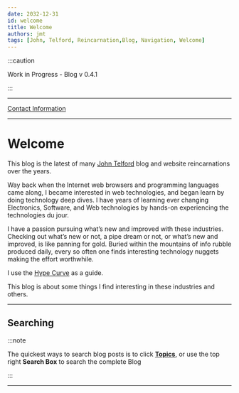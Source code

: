 ```yaml
---
date: 2032-12-31
id: welcome
title: Welcome
authors: jmt
tags: [John, Telford, Reincarnation,Blog, Navigation, Welcome]
---
```


<!--
Cloudflare requires the following build commands:
`npm run build`
Build output directory:
`/build`
Root directory:
`/`

Variable name: NODE_VERSION
Value: 16.4.2

-->

:::caution

Work in Progress - Blog v 0.4.1

:::

---

[Contact Information](https://johntelford.com/contact.html)

---

# Welcome

This blog is the latest of many [John Telford](https://johntelford.com) blog and website reincarnations over the years. 

Way back when the Internet web browsers and programming languages came along, I became interested in web technologies, and began learn by doing technology deep dives. I have years of learning ever changing Electronics, Software, and Web technologies by hands-on experiencing the technologies du jour.

I have a passion pursuing what’s new and improved with these industries. Checking out what’s new or not, a pipe dream or not, or what’s new and improved, is like panning for gold. Buried within the mountains of info rubble produced daily, every so often one finds interesting technology nuggets making the effort worthwhile. 

I use the [Hype Curve](hypecurve) as a guide.


This blog is about some things I find interesting in these industries and others.

---

## Searching

:::note

The quickest ways to search blog posts is to click **[Topics](https://techtalkjohn.com/blog/tags)**, or use the top right **Search Box** to search the complete Blog

:::

---

